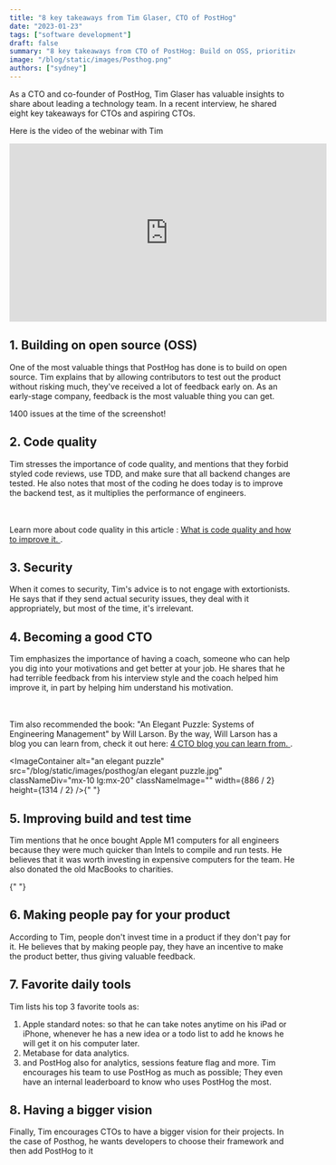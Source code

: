 ```yaml
---
title: "8 key takeaways from Tim Glaser, CTO of PostHog"
date: "2023-01-23"
tags: ["software development"]
draft: false
summary: "8 key takeaways from CTO of PostHog: Build on OSS, prioritize code quality, ignore security extortionists, get a coach, invest in tools, make people pay for your product, use favorite tools, have a bigger vision for projects."
image: "/blog/static/images/Posthog.png"
authors: ["sydney"]
---
```


As a CTO and co-founder of PostHog, Tim Glaser has valuable insights to share about leading a technology team. In a recent interview, he shared eight key takeaways for CTOs and aspiring CTOs.

<div className="flex flex-col content-center items-center self-center">
  <p>Here is the video of the webinar with Tim</p>
  <iframe
    width="560"
    height="315"
    src="https://www.youtube.com/embed/zynmZbzrnso"
    title="YouTube video player"
    frameBorder="0"
    allow="accelerometer; autoplay; clipboard-write; encrypted-media; gyroscope; picture-in-picture; web-share"
    allowFullScreen
  ></iframe>
</div>

## 1. Building on open source (OSS)

One of the most valuable things that PostHog has done is to build on open source. Tim explains that by allowing contributors to test out the product without risking much, they've received a lot of feedback early on. As an early-stage company, feedback is the most valuable thing you can get.

<ImageContainer
  alt="screenshot github posthog"
  src="/blog/static/images/posthog/screenshot github posthog.jpg"
  classNameDiv="mx-10 lg:mx-20"
  classNameImage=""
  width={3234}
  height={1504}
/>
1400 issues at the time of the screenshot!

## 2. Code quality

Tim stresses the importance of code quality, and mentions that they forbid styled code reviews, use TDD, and make sure that all backend changes are tested. He also notes that most of the coding he does today is to improve the backend test, as it multiplies the performance of engineers.

<br></br>
Learn more about code quality in this article : <a href="https://axolo.co/blog/p/what-is-code-quality-in-2023-and-how-to-improve-it">
  What is code quality and how to improve it.
</a>.

## 3. Security

When it comes to security, Tim's advice is to not engage with extortionists. He says that if they send actual security issues, they deal with it appropriately, but most of the time, it's irrelevant.

## 4. Becoming a good CTO

Tim emphasizes the importance of having a coach, someone who can help you dig into your motivations and get better at your job. He shares that he had terrible feedback from his interview style and the coach helped him improve it, in part by helping him understand his motivation.

<br></br>
Tim also recommended the book: "An Elegant Puzzle: Systems of Engineering Management" by Will
Larson. By the way, Will Larson has a blog you can learn from, check it out here: <a href="https://axolo.co/blog/p/4-cto-blog-you-can-learn-from">
  4 CTO blog you can learn from.
</a>.

<ImageContainer
  alt="an elegant puzzle"
  src="/blog/static/images/posthog/an elegant puzzle.jpg"
  classNameDiv="mx-10 lg:mx-20"
  classNameImage=""
  width={886 / 2}
  height={1314 / 2}
/>{" "}

## 5. Improving build and test time

Tim mentions that he once bought Apple M1 computers for all engineers because they were much quicker than Intels to compile and run tests. He believes that it was worth investing in expensive computers for the team. He also donated the old MacBooks to charities.

{" "}

<ImageContainer
  alt="apple M1"
  src="/blog/static/images/posthog/apple M1.jpeg"
  classNameDiv="mx-10 lg:mx-20"
  classNameImage=""
  width={259}
  height={194}
/>

## 6. Making people pay for your product

According to Tim, people don't invest time in a product if they don't pay for it. He believes that by making people pay, they have an incentive to make the product better, thus giving valuable feedback.

## 7. Favorite daily tools

Tim lists his top 3 favorite tools as:

1. Apple standard notes: so that he can take notes anytime on his iPad or iPhone, whenever he has a new idea or a todo list to add he knows he will get it on his computer later.
2. Metabase for data analytics.
3. and PostHog also for analytics, sessions feature flag and more. Tim encourages his team to use PostHog as much as possible; They even have an internal leaderboard to know who uses PostHog the most.

## 8. Having a bigger vision

Finally, Tim encourages CTOs to have a bigger vision for their projects. In the case of Posthog, he wants developers to choose their framework and then add PostHog to it

<CTABanner type="learn" />
